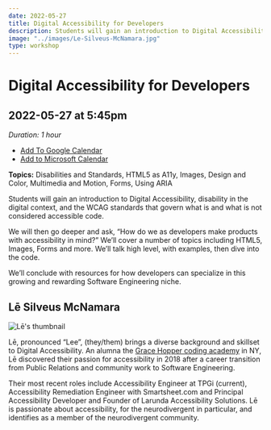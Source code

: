 ```yaml
---
date: 2022-05-27
title: Digital Accessibility for Developers
description: Students will gain an introduction to Digital Accessibility, disability in the digital context, and the WCAG standards that govern what is and what is not considered accessible code.
image: "../images/Le-Silveus-McNamara.jpg"
type: workshop
---
```


# Digital Accessibility for Developers

## 2022-05-27 at 5:45pm

_Duration: 1 hour_

- [Add To Google Calendar](https://calendar.google.com/calendar/render?action=TEMPLATE&dates=20220528T004500Z%2F20220528T014500Z&details=Topics%3A%20Disabilities%20and%20Standards%2C%20HTML5%20as%20A11y%2C%20Images%2C%20Design%20and%20Color%2C%20Multimedia%20and%20Motion%2C%20Forms%2C%20Using%20ARIA%0A%0AStudents%20will%20gain%20an%20introduction%20to%20Digital%20Accessibility%2C%20disability%20in%20the%20digital%20context%2C%20and%20the%20WCAG%20standards%20that%20govern%20what%20is%20and%20what%20is%20not%20considered%20accessible%20code.%0A%0AWe%20will%20then%20go%20deeper%20and%20ask%2C%20%E2%80%9CHow%20do%20we%20as%20developers%20make%20products%20with%20accessibility%20in%20mind%3F%E2%80%9D%20We%E2%80%99ll%20cover%20a%20number%20of%20topics%20including%20HTML5%2C%20Images%2C%20Forms%20and%20more.%20We%E2%80%99ll%20talk%20high%20level%2C%20with%20examples%2C%20then%20dive%20into%20the%20code.%0A%0AWe%E2%80%99ll%20conclude%20with%20resources%20for%20how%20developers%20can%20specialize%20in%20this%20growing%20and%20rewarding%20Software%20Engineering%20niche.&location=http%3A%2F%2Flovelace-labs.adadev.org%2F&text=Digital%20Accessibility%20for%20Developers)
- [Add to Microsoft Calendar](https://outlook.live.com/calendar/0/deeplink/compose?allday=false&body=Topics%3A%20Disabilities%20and%20Standards%2C%20HTML5%20as%20A11y%2C%20Images%2C%20Design%20and%20Color%2C%20Multimedia%20and%20Motion%2C%20Forms%2C%20Using%20ARIA%0A%0AStudents%20will%20gain%20an%20introduction%20to%20Digital%20Accessibility%2C%20disability%20in%20the%20digital%20context%2C%20and%20the%20WCAG%20standards%20that%20govern%20what%20is%20and%20what%20is%20not%20considered%20accessible%20code.%0A%0AWe%20will%20then%20go%20deeper%20and%20ask%2C%20%E2%80%9CHow%20do%20we%20as%20developers%20make%20products%20with%20accessibility%20in%20mind%3F%E2%80%9D%20We%E2%80%99ll%20cover%20a%20number%20of%20topics%20including%20HTML5%2C%20Images%2C%20Forms%20and%20more.%20We%E2%80%99ll%20talk%20high%20level%2C%20with%20examples%2C%20then%20dive%20into%20the%20code.%0A%0AWe%E2%80%99ll%20conclude%20with%20resources%20for%20how%20developers%20can%20specialize%20in%20this%20growing%20and%20rewarding%20Software%20Engineering%20niche.&enddt=2022-05-28T01%3A45%3A00%2B00%3A00&location=http%3A%2F%2Flovelace-labs.adadev.org%2F&path=%2Fcalendar%2Faction%2Fcompose&rru=addevent&startdt=2022-05-28T00%3A45%3A00%2B00%3A00&subject=Digital%20Accessibility%20for%20Developers)

**Topics:** Disabilities and Standards, HTML5 as A11y, Images, Design and Color, Multimedia and Motion, Forms, Using ARIA

Students will gain an introduction to Digital Accessibility, disability in the digital context, and the WCAG standards that govern what is and what is not considered accessible code.

We will then go deeper and ask, “How do we as developers make products with accessibility in mind?” We’ll cover a number of topics including HTML5, Images, Forms and more. We’ll talk high level, with examples, then dive into the code.

We’ll conclude with resources for how developers can specialize in this growing and rewarding Software Engineering niche.

## Lē Silveus McNamara

![Lē's thumbnail](../images/Le-Silveus-McNamara-thumbnail.jpg)

Lē, pronounced “Lee”, (they/them) brings a diverse background and skillset to Digital Accessibility. An alumna the [Grace Hopper coding academy](https://www.gracehopper.com/) in NY, Lē discovered their passion for accessibility in 2018 after a career transition from Public Relations and community work to Software Engineering.

Their most recent roles include Accessibility Engineer at TPGi (current), Accessibility Remediation Engineer with Smartsheet.com and Principal Accessibility Developer and Founder of Larunda Accessibility Solutions. Lē is passionate about accessibility, for the neurodivergent in particular, and identifies as a member of the neurodivergent community.
